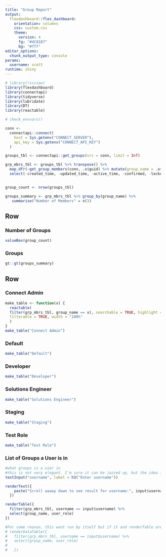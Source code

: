 ```yaml
---
title: "Group Report"
output:
  flexdashboard::flex_dashboard:
    orientation: columns
    css: custom.css
    theme:
      version: 4
      fg: "#4C8187"
      bg: "#fff"
editor_options: 
  chunk_output_type: console
params:
  username: scott
runtime: shiny
---
```


```r
# library(rscview)
library(flexdashboard)
library(connectapi)
library(tidyverse)
library(lubridate)
library(DT)
library(reactable)
```

```r
# check_envvars()
```

```r
conn <- 
  connectapi::connect(
    host = Sys.getenv("CONNECT_SERVER"),
    api_key = Sys.getenv("CONNECT_API_KEY")
  )

groups_tbl <- connectapi::get_groups(src = conn, limit = Inf)

grp_mbrs_tbl <- groups_tbl %>% transpose() %>% 
  map_dfr(~get_group_members(conn, .x$guid) %>% mutate(group_name = .x$name)) %>% 
  select(-created_time, -updated_time, -active_time, -confirmed, -locked, -guid)
  

```


```r
group_count <- nrow(groups_tbl)
```

```r
groups_summary <- grp_mbrs_tbl %>% group_by(group_name) %>% 
   summarise("Number of Members" = n()) 
```


Row 
-----------------------------------------------------------------------

### Number of Groups

```r
valueBox(group_count)
```

### Groups

```r
gt::gt(groups_summary)
```


Row{.tabset .tabset-fade}
-------------------------------------
   
### Connect Admin
```r
make_table <- function(x) {
  reactable(
  filter(grp_mbrs_tbl, group_name == x), searchable = TRUE, highlight = TRUE,
  filterable = TRUE, width = "100%"
  )
}
make_table("Connect Admin")

```

### Default
```r
make_table("Default")
```

### Developer
```r

make_table("Developer")
```

### Solutions Engineer
```r
make_table("Solutions Engineer")
```

### Staging 
```r
make_table("Staging")
```

### Test Role
```r
make_table("Test Role")
```

### List of Groups a User is in  
```r
#what groups is a user in
#this is not very elegant. I'm sure it can be jazzed up, but the idea is have an interactive means of finding groups a person is in
textInput("username", label = h3("Enter username"))

renderText({ 
    paste("Scroll waaay down to see result for username:", input$username)
  })

renderTable({
  filter(grp_mbrs_tbl, username == input$username) %>%
  select(group_name, user_role)
})

#For some reason, this wont run by itself but if it and renderTable are active, both will run. 
# renderDataTable({
#   filter(grp_mbrs_tbl, username == input$username) %>%
#   select(group_name, user_role)
#   
#   })

```


